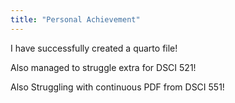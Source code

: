 ```yaml
---
title: "Personal Achievement"
---
```


I have successfully created a quarto file!

Also managed to struggle extra for DSCI 521!

Also Struggling with continuous PDF from DSCI 551!